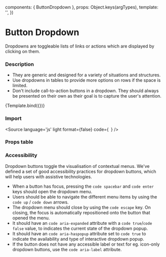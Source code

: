 

<Meta 
  title="Components/ButtonDropdown" 
  component={ButtonDropdown}
/>

  components: { ButtonDropdown },
  props:      Object.keys(argTypes),
  template:   '<ButtonDropdown v-bind="$props" />',
})

# Button Dropdown

Dropdowns are toggleable lists of links or actions which are displayed by clicking on them.

### Description

- They are generic and designed for a variety of situations and structures.
- Use dropdowns in tables to provide more options on rows if the space is limited.
- Don't include call-to-action buttons in a dropdown. They should always be presented on their own as their goal is to capture the user's attention.

<Canvas>
  <Story
    name="ButtonDropdown"
    args={{
      buttonLabel: 'Action',
      dropdownOptions: ['New', 'Edit', 'Delete']
    }}>
    {Template.bind({})}
  </Story>
</Canvas>

### Import

<Source
  language='js'
  light
  format={false}
  code={`
  `}
/>

### Props table

<ArgsTable of={ButtonDropdown} />


### Accessibility

Dropdown buttons toggle the visualisation of contextual menus. We've defined a set of good accessibility practices for
dropdown buttons, which will help users with assistive technologies.

- When a button has focus, pressing the `code spacebar` and `code enter` keys should open the dropdown menu.
- Users should be able to navigate the different menu items by using the `code up` / `code down` arrows.
- The dropdown menu should close by using the `code escape` key. On closing, the focus is automatically repositioned onto the button that opened the menu.
- It should have an `code aria-expanded` attribute with a `code true`/`code false` value, to indicates the current state of the dropdown popup.
- It should have an `code aria-haspopup` attribute set to `code true` to indicate the availability and type of interactive dropdown popup.
- If the button does not have any accessible label or text for eg. icon-only dropdown buttons, use the `code aria-label` attribute.
